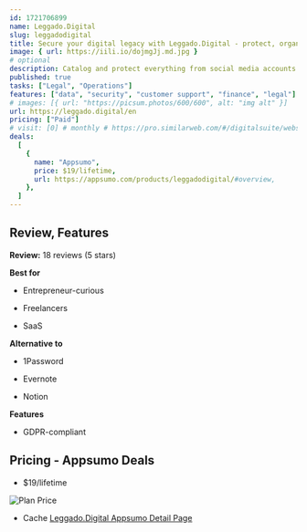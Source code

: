 ```yaml
---
id: 1721706899
name: Leggado.Digital
slug: leggadodigital
title: Secure your digital legacy with Leggado.Digital - protect, organize, and transfer your online assets
image: { url: https://iili.io/dojmgJj.md.jpg }
# optional
description: Catalog and protect everything from social media accounts to cryptocurrency wallets with advanced encryptionEnsure each beneficiary receives the correct information and access
published: true
tasks: ["Legal", "Operations"]
features: ["data", "security", "customer support", "finance", "legal"]
# images: [{ url: "https://picsum.photos/600/600", alt: "img alt" }]
url: https://leggado.digital/en
pricing: ["Paid"]
# visit: [0] # monthly # https://pro.similarweb.com/#/digitalsuite/websiteanalysis/home
deals:
  [
    {
      name: "Appsumo",
      price: $19/lifetime,
      url: https://appsumo.com/products/leggadodigital/#overview,
    },
  ]
---
```


## Review, Features

**Review:** 18 reviews (5 stars)

**Best for**

- Entrepreneur-curious

- Freelancers

- SaaS

**Alternative to**

- 1Password

- Evernote

- Notion

**Features**

- GDPR-compliant

## Pricing - Appsumo Deals

- $19/lifetime

<Img src="https://iili.io/do8z021.png" alt="Plan Price" />

- Cache [Leggado.Digital Appsumo Detail Page](https://iili.io/do8zwEN.png)
